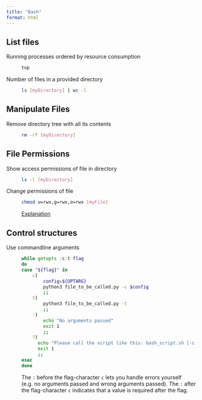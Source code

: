 ```yaml
---
title: "Bash"
format: html
---
```


## List files

Running processes ordered by resource consumption
: ```bash
top
```

Number of files in a provided directory
: ```bash
ls [myDirectory] | wc -l 
```

## Manipulate Files

Remove directory tree with all its contents
: ```bash
rm -rf [myDirectory]
```

## File Permissions

Show access permissions of file in directory
: ```bash
ls -l [myDirectory]
``` 

Change permissions of file
: ```bash
chmod u=rwx,g=rwx,o=rwx [myFile]
```
[Explanation](https://phoenixnap.com/kb/linux-file-permissions)

## Control structures

Use commandline arguments
: ```bash
while getopts :c:t flag
do
    case "${flag}" in
        c) 
            config=${OPTARG}
            python3 file_to_be_called.py -c $config
            ;;
        t)
            python3 file_to_be_called.py -t
            ;;
        :) 
            echo "No arguments passed"
            exit 1
            ;;
        ?) 
          echo "Please call the script like this: bash_script.sh [-c config_file]"
          exit 1
          ;;
    esac
done
```
The `:` before the flag-character `c` lets you handle errors yourself (e.g. no arguments passed and wrong arguments passed).
The `:` after the flag-character `c` indicates that a value is required after the flag. 

